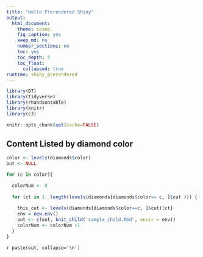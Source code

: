 ```yaml
---
title: "Hello Prerendered Shiny"
output:
  html_document:
    theme: cosmo
    fig_caption: yes
    keep_md: no
    number_sections: no
    toc: yes
    toc_depth: 5
    toc_float:
      collapsed: true
runtime: shiny_prerendered
---
```


```r
library(DT)
library(tidyverse)
library(rhandsontable)
library(knitr)
library(c3)

knitr::opts_chunk$set(cache=FALSE)
```


## Content Listed by diamond color

```r

color <- levels(diamonds$color)
out <- NULL

for (c in color){

  colorNum <- 0
  
  for (ct in 1: length(levels(diamonds[diamonds$color== c, ]$cut ))) {
    
    this_cut <- levels(diamonds[diamonds$color==c, ]$cut)[ct]
    env = new.env()
    out <- c(out, knit_child('sample_child.Rmd', envir = env))
    colorNum <- colorNum +1
  }
}
```
`r paste(out, collapse='\n')`